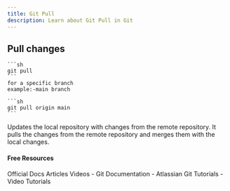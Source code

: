 ```yaml
---
title: Git Pull
description: Learn about Git Pull in Git
---
```

## Pull changes
    
    ```sh
    git pull
    ```
    for a specific branch
    example:-main branch
    
    ```sh
    git pull origin main
    ```
Updates the local repository with changes from the remote
repository. It pulls the changes from the remote repository
and merges them with the local changes.

#### Free Resources

<Tabs defaultValue="official">
<TabsList>
<TabsTrigger value="official">Official Docs</TabsTrigger>
<TabsTrigger value="article">Articles</TabsTrigger>
<TabsTrigger value="video">Videos</TabsTrigger>
</TabsList>

<TabsContent value="official">
<Note type="note" title="official">
- <Link href="https://git-scm.com/docs">Git Documentation</Link>
</Note>
</TabsContent>
<TabsContent value="article">
<Note type="note" title="article">
- <Link href="https://www.atlassian.com/git/tutorials">Atlassian Git Tutorials</Link>
</Note>
</TabsContent>
<TabsContent value="video">
<Note type="note" title="video">
- <Link href="https://www.youtube.com/results?search_query=git+git-pull+tutorial">Video Tutorials</Link>
</Note>
</TabsContent>
</Tabs>

<Outlet path="3-git-branching/remote/git-pull" />
